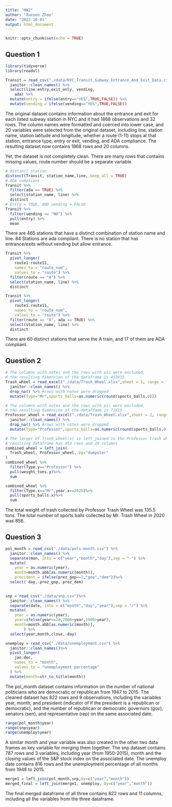 ```yaml
---
title: "HW2"
author: "Xuesen Zhao"
date: "2022-10-01"
output: html_document
---
```


```r
knitr::opts_chunk$set(echo = TRUE)
```

## Question 1

```r
library(tidyverse)
library(readxl)
```


```r
Transit = read_csv("./data/NYC_Transit_Subway_Entrance_And_Exit_Data.csv",col_types = cols(Route8 = "c", Route9 = "c", Route10 = "c", Route11 = "c")) %>%
  janitor::clean_names() %>% 
  select(line:entry,exit_only, vending,  
    ada) %>%
  mutate(entry = ifelse(entry=="YES",TRUE,FALSE)) %>%
  mutate(vending = ifelse(vending=="YES",TRUE,FALSE)) 
```

The original dataset contains information about the entrance and exit for each listed subway station in NYC and it had 1868 observations and 32 rows. The column names were formatted and coerced into lower case, and 20 variables were selected from the original dataset, including line, station name, station latitude and longitude, whether a route (1-11) stops at that station, entrance type, entry or exit, vending, and ADA compliance. The resulting dataset now contains 1868 rows and 20 columns. 

Yet, the dataset is not completely clean. There are many rows that contains missing values, route number should be a separate variable. 

```r
# distinct station
distinct(Transit, station_name,line,.keep_all = TRUE) 
# ADA compliant
Transit %>% 
  filter(ada == TRUE) %>% 
  select(station_name, line) %>% 
  distinct
# Entry = TRUE, AND vending = FALSE
Transit %>% 
  filter(vending == "NO") %>% 
  pull(entry) %>% 
  mean
```

There are 465 stations that have a distinct combination of station name and line. 84 Stations are ada compliant. There is no station that has entrance/exits without vending but allow entrance. 

```r
Transit %>% 
  pivot_longer(
    route1:route11,
    names_to = "route_num",
    values_to = "route") %>% 
  filter(route == "A") %>% 
  select(station_name, line) %>% 
  distinct

Transit %>% 
  pivot_longer(
    route1:route11,
    names_to = "route_num",
    values_to = "route") %>% 
  filter(route == "A", ada == TRUE) %>% 
  select(station_name, line) %>% 
  distinct
```

There are 60 distinct stations that serve the A train, and 17 of them are ADA compliant. 

## Question 2

```r
# The columns with notes and the rows with pic were excluded, 
# the resulting dimension of the dataframe is 453X15
Trash_wheel = read_excel("./data/Trash_Wheel.xlsx",sheet = 1, range = "A2:N534") %>%
  janitor::clean_names() %>% 
  drop_na() %>% #rows with notes were dropped
  mutate(Type="Mr",sports_balls=as.numeric(round(sports_balls,0)))

# The columns with notes and the rows with pic were excluded, 
# the resulting dimension of the dataframe is 71X15
Professor_wheel = read_excel("./data/Trash_Wheel.xlsx",sheet = 2, range = "A2:N117") %>%
  janitor::clean_names() %>% 
  drop_na() %>% #rows with notes were dropped
  mutate(Type="Professor",sports_balls=as.numeric(round(sports_balls,0)))

```



```r
# The larger df Trash_wheel(x) is left_joined to the Professor trash wheel (y)
# resulting dataframe has 453 rows and 29 columns
combined_wheel = left_join(
  Trash_wheel, Professor_wheel, by="dumpster"
)
combined_wheel %>%
  filter(Type.y=="Professor") %>%
  pull(weight_tons.y)%>%
  sum

combined_wheel %>%
  filter(Type.x=="Mr",year.x==2020)%>%
  pull(sports_balls.x)%>%
  sum
```

The total weight of trash collected by Professor Trash Wheel was 135.5 tons. The total number of sports balls collected by Mr. Trash Wheel in 2020 was 856. 

## Question 3

```r
pol_month = read_csv("./data/pols-month.csv") %>%
  janitor::clean_names() %>%
  separate(mon, into = c("year","month","day"),sep = "-") %>%
  mutate(
    year = as.numeric(year),
    month=month.abb[as.numeric(month)],
    president = ifelse(prez_gop==1,"gop","dem"))%>%
  select(-day,-prez_gop,-prez_dem)
  
```


```r
snp = read_csv("./data/snp.csv")%>%
  janitor::clean_names() %>%
  separate(date, into = c("month","day","year"),sep = "/") %>% 
  mutate(
    year = as.numeric(year), 
    year=ifelse(year<=20,2000+year,1900+year),
    month=month.abb[as.numeric(month)],
        ) %>%
  select(year,month,close,-day)
```

```r
unemploy = read_csv("./data/unemployment.csv") %>%
  janitor::clean_names()%>%
  pivot_longer(
    jan:dec,
    names_to = "month",
    values_to = "unemployment percentage"
  ) %>% 
  mutate(month=str_to_title(month))
```

The pol_month dataset contains information on the number of national politicians who are democratic or republican from 1947 to 2015. The cleaned dataset has 822 rows and 9 observations, including the variables year, month, and president (indicator of if the president is a republican or democratic), and the number of republican or democratic governors (gov), senators (sen), and representative (rep) on the same associated date. 

```r
range(pol_month$year)
range(snp$year)
range(unemploy$year)
```


A similar month and year variable was also created in the other two data frames as key variable for merging them together. The snp dataset contains 787 rows and 3 variables, including year (from 1950-2015), month and the closing values of the S&P stock index on the associated date. The unemploy date contains 816 rows and the unemployment percentage of all months from 1948 to 2015. 

```r
merge1 = left_join(pol_month,snp,by=c("year","month"))
merged_final = left_join(merge1, unemploy, by=c("year","month"))
```

The final merged dataframe of all three contains 822 rows and 11 columns, including all the variables from the three dataframe.